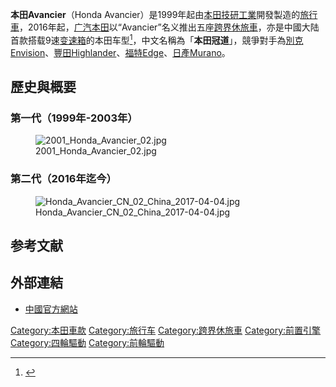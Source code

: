 {{Infobox Automobile
|name          = 本田Avancier
|aka           = 本田冠道（[[中国大陆|中国大陆]]）
|image         = [[File:Honda_Avancier_CN_001_China_2017-03-31.jpg|270px]]
|manufacturer  = [[本田技研工业|本田技研工业]]
|production    = 1999年-2003年（[[日本|日本]]）<br>2016年至今（[[中国大陆|中国大陆]]）
|class         = [[運動型多用途車|運動型多用途車]]、[[跨界休旅車|跨界休旅車]]
}}

'''本田Avancier'''（Honda Avancier）是1999年起由[[本田技研工业|本田技研工業]]開發製造的[[旅行車|旅行車]]，2016年起，[[广汽本田|广汽本田]]以“Avancier”名义推出五座[[跨界休旅車|跨界休旅車]]，亦是中國大陆首款搭载9速[[变速箱|变速箱]]的本田车型<ref>{{Cite web |url=http://auto.163.com/16/0518/04/BNASECQ000084TUO.html |title=Avancier的转世轮回 广汽本田冠道解读 |access-date=2016-07-24 |archive-date=2020-11-27 |archive-url=https://web.archive.org/web/20201127031157/https://auto.163.com/16/0518/04/BNASECQ000084TUO.html |dead-url=no }}</ref>，中文名稱為「'''本田冠道'''」，競爭對手為[[別克Envision|別克Envision]]、[[豐田Highlander|豐田Highlander]]、[[福特Edge|福特Edge]]、[[日產Murano|日產Murano]]。

== 歷史與概要 ==
=== 第一代（1999年-2003年）===
{{Infobox automobile
| manufacturer = [[本田|本田]]
| image = 2001 Honda Avancier 01.jpg
| caption = 第一代Avancier（代号TA）
| name = 第一代
| related = {{ubl
  | [[本田雅阁|本田雅阁]]
  | [[本田奥德赛|本田奥德赛]]
  }}
| assembly = {{JAP}}[[琦玉县|琦玉县]][[狹山市|狹山市]]
| production = 1999年9月–2003年7月
| engine = 2.3升直列四缸引擎（代号F23A）<br>3.0升V6引擎（代号J30A）
| powerout = 150匹马力（2.3升）<br>218匹马力（3.0升）
| layout = {{ubl
  | [[前置前驅|前置前驅]]
  | [[前置四驅|前置四驅]]
  }}
| transmission = {{ubl
  | 4速自动变速箱(2.3升款式)
  | 5速手动变速箱(3.0升款式)
  }}
| length = {{convert|4795|mm|in|1|abbr=on}}
| width = {{convert|1810|mm|in|1|abbr=on}})
| height = {{convert|1545|mm|in|1|abbr=on}}
| class = [[中型車|中型車]]
| body_style = 5門[[旅行車|旅行車]]
| weight = {{convert|1690|kg|lb|abbr=on}}
| wheelbase = {{convert|2765|mm|in|1|abbr=on}}
}}
[[File:2001_Honda_Avancier_02.jpg|thumb]]

=== 第二代（2016年迄今） ===
{{Infobox automobile
| image = Honda Avancier CN 01 China 2017-04-04.jpg
| caption = 第二代Avancier，仅面向中國大陆市場發售
| name = 第二代
| aka = 東風本田UR-V
| related = 本田雅阁
| assembly = {{ubl
  | {{CHN}}[[廣東省|廣東省]][[廣州市|廣州市]]（[[广汽本田|广汽本田]]）<ref name="廣汽本田冠道">{{Cite web |url=http://www.ghac.cn/vehicles/honda/avancier?adcode=824b288ffbc3411fa4c0619756606a2c |title=Archived copy |access-date=2018-03-17 |archive-url=https://web.archive.org/web/20180317233013/http://www.ghac.cn/vehicles/honda/avancier?adcode=824b288ffbc3411fa4c0619756606a2c |archive-date=2018-03-17 |dead-url=yes |df= }}</ref>
  | {{CHN}}[[湖北省|湖北省]][[武漢市|武漢市]]（[[东风本田|东风本田]]，本田UR-V）<ref name = "Dongfeng Honda UR-V" >{{cite web|url=http://www.dongfeng-honda-ur-v.com|title=东风Honda-UR-V新都会SUV旗舰-撼世登场|website=Dongfeng-honda-ur-v.com|access-date=2021-12-26|archive-date=2021-01-17|archive-url=https://web.archive.org/web/20210117084942/https://www.dongfeng-honda-ur-v.com/|dead-url=no}}</ref>
  }}
| production = 2016年至今
| engine = 1.5升涡轮增压直列四缸引擎（代号L15B7）<br>2.0升涡轮增压直列四缸引擎（代号K20C3）
| powerout = 196匹马力（1.5升款式）<br>272匹马力（2.0升款式）
| layout = {{ubl
  | [[前置前驅|前置前驅]] 
  | [[前置四驅|前置四驅]] 
  }}
| transmission = {{ubl
  | [[無段自動變速|CVT]] (1.5升款式)
  | 9速自动变速箱 (2.0升款式)
  }}
| length = {{ubl
  | {{convert|4816|mm|in|1|abbr=on}} (Avancier)
  | {{convert|4825|mm|in|1|abbr=on}} (UR-V)
  }}
| width = {{convert|1942|mm|in|1|abbr=on}}
| height = {{convert|1669|mm|in|1|abbr=on}}
| class = 中型SUV
| body_style = 5門SUV
| wheelbase = {{convert|2820|mm|in|1|abbr=on}}
| predecessor = 本田歌诗图<ref>{{cite news|last1=Greimel|first1=Hans|title=China eclipses U.S. in Honda's world view|url=http://www.autonews.com/article/20170819/GLOBAL03/170829961/honda-china-world-view|accessdate=19 August 2017|work=Automotive News|date=19 August 2017}}</ref> 
}}
[[File:Honda_Avancier_CN_02_China_2017-04-04.jpg|thumb]]

== 参考文献 ==
{{Reflist}}

== 外部連結 ==
* [http://www.ghac.cn/vehicles/honda/avancier 中國官方網站] {{Wayback|url=http://www.ghac.cn/vehicles/honda/avancier |date=20210228012140 }}

[[Category:本田車款|Category:本田車款]]
[[Category:旅行车|Category:旅行车]]
[[Category:跨界休旅車|Category:跨界休旅車]]
[[Category:前置引擎|Category:前置引擎]]
[[Category:四輪驅動|Category:四輪驅動]]
[[Category:前輪驅動|Category:前輪驅動]]